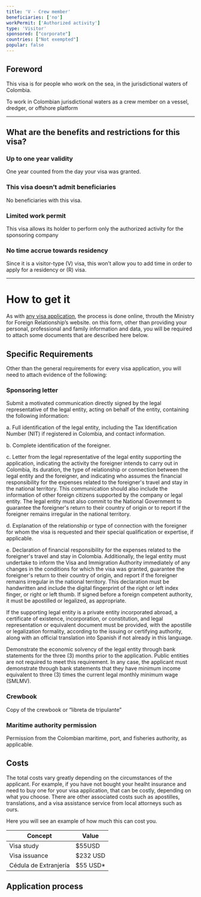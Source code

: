 ```yaml
---
title: 'V - Crew member'
beneficiaries: ['no']
workPermit: ['Authorized activity']
type: 'Visitor'
sponsored: ["corporate"]
countries: ["Not exempted"]
popular: false
---
```

## Foreword

This visa is for people who work on the sea, in the jurisdictional waters of Colombia.

To work in Colombian jurisdictional waters as a crew member on a vessel, dredger, or offshore platform

---

## What are the benefits and restrictions for this visa?

### **Up to one year validity**

One year counted from the day your visa was granted.

### **This visa doesn’t admit beneficiaries**

No beneficiaries with this visa.

### **Limited work permit**

This visa allows its holder to perform only the authorized activity for the sponsoring company

### **No time accrue towards residency**

Since it is a visitor-type (V) visa, this won’t allow you to add time in order to apply for a residency or (R) visa.

---

# **How to get it**

As with [any visa application](https://www.notion.so/General-visa-application-rules-1dc2c565143e4adb95086f993f184e36?pvs=21), the process is done online, throuth the Ministry for Foreign Relationship’s website. on this form, other than providing your personal, professional and family information and data, you will be required to attach some documents that are described here below.

## Specific Requirements

Other than the general requirements for every visa application, you will need to attach evidence of the following:

### Sponsoring letter

Submit a motivated communication directly signed by the legal representative of the legal entity, acting on behalf of the entity, containing the following information:

a. Full identification of the legal entity, including the Tax Identification Number (NIT) if registered in Colombia, and contact information.

b. Complete identification of the foreigner.

c. Letter from the legal representative of the legal entity supporting the application, indicating the activity the foreigner intends to carry out in Colombia, its duration, the type of relationship or connection between the legal entity and the foreigner, and indicating who assumes the financial responsibility for the expenses related to the foreigner's travel and stay in the national territory. This communication should also include the information of other foreign citizens supported by the company or legal entity. The legal entity must also commit to the National Government to guarantee the foreigner's return to their country of origin or to report if the foreigner remains irregular in the national territory.

d. Explanation of the relationship or type of connection with the foreigner for whom the visa is requested and their special qualification or expertise, if applicable.

e. Declaration of financial responsibility for the expenses related to the foreigner's travel and stay in Colombia. Additionally, the legal entity must undertake to inform the Visa and Immigration Authority immediately of any changes in the conditions for which the visa was granted, guarantee the foreigner's return to their country of origin, and report if the foreigner remains irregular in the national territory. This declaration must be handwritten and include the digital fingerprint of the right or left index finger, or right or left thumb. If signed before a foreign competent authority, it must be apostilled or legalized, as appropriate.

If the supporting legal entity is a private entity incorporated abroad, a certificate of existence, incorporation, or constitution, and legal representation or equivalent document must be provided, with the apostille or legalization formality, according to the issuing or certifying authority, along with an official translation into Spanish if not already in this language.

Demonstrate the economic solvency of the legal entity through bank statements for the three (3) months prior to the application. Public entities are not required to meet this requirement. In any case, the applicant must demonstrate through bank statements that they have minimum income equivalent to three (3) times the current legal monthly minimum wage (SMLMV).

### **Crewbook**

Copy of the crewbook or “libreta de tripulante”

### Maritime authority permission

Permission from the Colombian maritime, port, and fisheries authority, as applicable.

## Costs

The total costs vary greatly depending on the circumstances of the applicant. For example, if you have not bought your healht insurance and need to buy one for your visa application, that can be costly, depending on what you choose. There are other associated costs such as apostilles,  translations, and a visa assistance service from local attorneys such as ours.

Here you will see an example of how much this can cost you.

| Concept | Value |
| --- | --- |
| Visa study | $55USD |
| Visa issuance | $232 USD |
| Cédula de Extranjería | $55 USD* |

## Application process